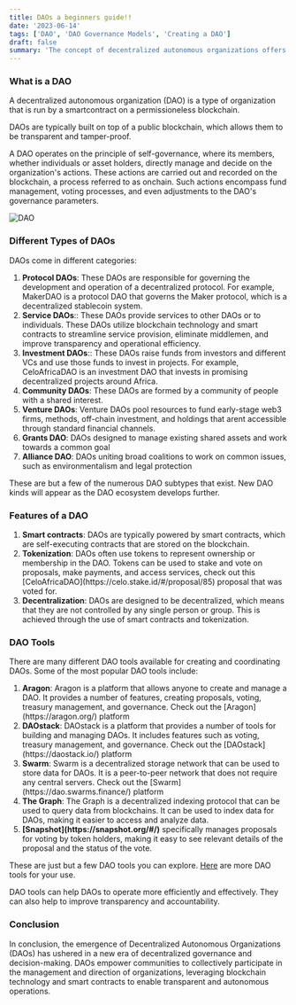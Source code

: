 ```yaml
---
title: DAOs a beginners guide!!
date: '2023-06-14'
tags: ['DAO', 'DAO Governance Models', 'Creating a DAO']
draft: false
summary: 'The concept of decentralized autonomous organizations offers a novel and contemporary perspective on the legal aspects of governance. Lets deep dive into the concept of DAOS, their purpose, explore different governance models and how they operate'
---
```


### What is a DAO

A decentralized autonomous organization (DAO) is a type of organization that is run by a smartcontract on a permissioneless blockchain.

DAOs are typically built on top of a public blockchain, which allows them to be transparent and tamper-proof.

A DAO operates on the principle of self-governance, where its members, whether individuals or asset holders, directly manage and decide on the organization's actions. These actions are carried out and recorded on the blockchain, a process referred to as onchain. Such actions encompass fund management, voting processes, and even adjustments to the DAO's governance parameters.

![DAO](/static/images/canada/dao-image.jpg)

### Different Types of DAOs

DAOs come in different categories:

<ol>
  <li>
    <strong>Protocol DAOs</strong>: These DAOs are responsible for governing the development and
    operation of a decentralized protocol. For example, MakerDAO is a protocol DAO that governs the
    Maker protocol, which is a decentralized stablecoin system.
  </li>
  <li>
    <strong>Service DAOs</strong>:: These DAOs provide services to other DAOs or to individuals.
    These DAOs utilize blockchain technology and smart contracts to streamline service provision,
    eliminate middlemen, and improve transparency and operational efficiency.
  </li>
  <li>
    <strong>Investment DAOs</strong>:: These DAOs raise funds from investors and different VCs and
    use those funds to invest in projects. For example, CeloAfricaDAO is an investment DAO that
    invests in promising decentralized projects around Africa.
  </li>
  <li>
    <strong>Community DAOs</strong>: These DAOs are formed by a community of people with a shared
    interest.
  </li>
  <li>
    <strong>Venture DAOs</strong>: Venture DAOs pool resources to fund early-stage web3 firms,
    methods, off-chain investment, and holdings that arent accessible through standard financial
    channels.
  </li>
  <li>
    <strong>Grants DAO</strong>: DAOs designed to manage existing shared assets and work towards a
    common goal
  </li>
  <li>
    <strong>Alliance DAO</strong>: DAOs uniting broad coalitions to work on common issues, such as
    environmentalism and legal protection
  </li>
</ol>

These are but a few of the numerous DAO subtypes that exist. New DAO kinds will appear as the DAO ecosystem develops further.

### Features of a DAO

<ol>
  <li>
    <strong>Smart contracts</strong>: DAOs are typically powered by smart contracts, which are
    self-executing contracts that are stored on the blockchain.
  </li>
  <li>
    <strong>Tokenization</strong>: DAOs often use tokens to represent ownership or membership in the
    DAO. Tokens can be used to stake and vote on proposals, make payments, and access services,
    check out this [CeloAfricaDAO](https://celo.stake.id/#/proposal/85) proposal that was voted for.
  </li>
  <li>
    <strong>Decentralization</strong>: DAOs are designed to be decentralized, which means that they
    are not controlled by any single person or group. This is achieved through the use of smart
    contracts and tokenization.
  </li>
</ol>

### DAO Tools

There are many different DAO tools available for creating and coordinating DAOs. Some of the most popular DAO tools include:

<ol>
  <li>
    <strong>Aragon</strong>: Aragon is a platform that allows anyone to create and manage a DAO. It
    provides a number of features, creating proposals, voting, treasury management, and governance.
    Check out the [Aragon](https://aragon.org/) platform
  </li>
  <li>
    <strong>DAOstack</strong>: DAOstack is a platform that provides a number of tools for building
    and managing DAOs. It includes features such as voting, treasury management, and governance.
    Check out the [DAOstack](https://daostack.io/) platform
  </li>
  <li>
    <strong>Swarm</strong>: Swarm is a decentralized storage network that can be used to store data
    for DAOs. It is a peer-to-peer network that does not require any central servers. Check out the
    [Swarm](https://dao.swarms.finance/) platform
  </li>
  <li>
    <strong>The Graph</strong>: The Graph is a decentralized indexing protocol that can be used to
    query data from blockchains. It can be used to index data for DAOs, making it easier to access
    and analyze data.
  </li>
  <li>
    <strong>[Snapshot](https://snapshot.org/#/)</strong> specifically manages proposals for voting
    by token holders, making it easy to see relevant details of the proposal and the status of the
    vote.
  </li>
</ol>

These are just but a few DAO tools you can explore. [Here](https://deepdao.io/dao_tools) are more DAO tools for your use.

DAO tools can help DAOs to operate more efficiently and effectively. They can also help to improve transparency and accountability.

### Conclusion

In conclusion, the emergence of Decentralized Autonomous Organizations (DAOs) has ushered in a new era of decentralized governance and decision-making. DAOs empower communities to collectively participate in the management and direction of organizations, leveraging blockchain technology and smart contracts to enable transparent and autonomous operations.
